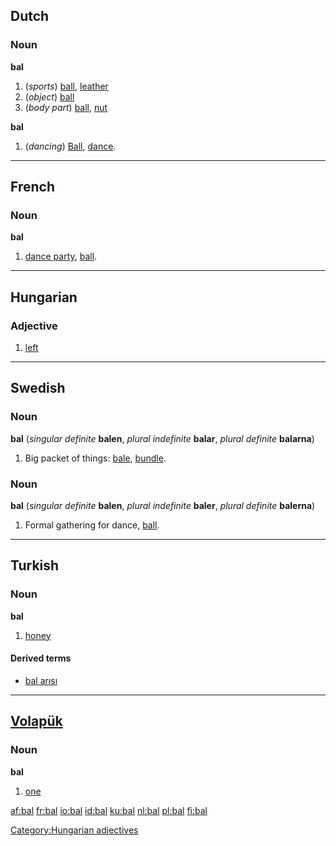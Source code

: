 ==Dutch==

===Noun===
{{nl-noun|ballen|balletje}}
'''bal''' {{m}}
# (''sports'') [[ball]], [[leather]]
# (''object'') [[ball]]
# (''body part'') [[ball]], [[nut]]

{{nl-noun|bals|balletje}}
'''bal''' {{n}}
# (''dancing'') [[ball|Ball]], [[dance]].

----

==French==

===Noun===
'''bal''' {{m}}
# [[dance party]], [[ball]].

----

==Hungarian==

=== Adjective ===

# [[left]]

[[Category:Hungarian adjectives]]

----

==Swedish==

===Noun===
'''bal''' {{c}} (''singular definite'' '''balen''', ''plural indefinite'' '''balar''', ''plural definite'' '''balarna''')

# Big packet of things: [[bale]], [[bundle]].

===Noun===
'''bal''' {{c}} (''singular definite'' '''balen''', ''plural indefinite'' '''baler''', ''plural definite'' '''balerna''')

# Formal gathering for dance, [[ball]].

----

==Turkish==

===Noun===
'''bal'''
# [[honey]]

====Derived terms====
*[[bal arısı]]

----

==[[Volapük]]==

===Noun===
'''bal'''
# [[one]]

[[af:bal]]
[[fr:bal]]
[[io:bal]]
[[id:bal]]
[[ku:bal]]
[[nl:bal]]
[[pl:bal]]
[[fi:bal]]